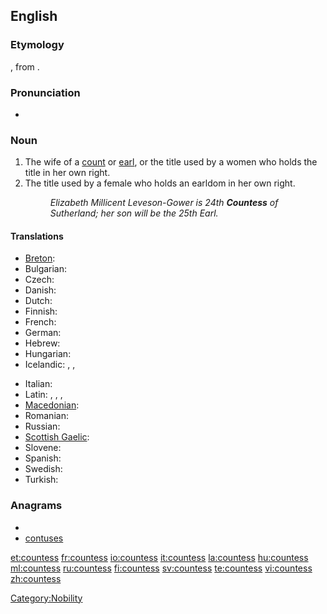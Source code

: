==English==

===Etymology===
{{suffix|count|ess}}, {{etyl|fro}} {{term|contesse|lang=fro}}from {{etyl|la}} {{term|comitessa|lang=la}}.

===Pronunciation===
* {{audio|en-us-countess.ogg|Audio (US)}}

===Noun===
{{en-noun|es}}

# The wife of a [[count]] or [[earl]], or the title used by a women who holds the title in her own right.
# The title used by a female who holds an earldom in her own right.
#: ''Elizabeth Millicent Leveson-Gower is 24th '''Countess''' of Sutherland; her son will be the 25th Earl.''

====Translations====
{{trans-top|}}
* [[Breton]]: {{t|br|kontez|f}}
* Bulgarian: {{t|bg|графиня|f}}
* Czech: {{t-|cs|hraběnka|f}}
* Danish: {{t|da|grevinde|c}}
* Dutch: {{t+|nl|gravin|f}}
* Finnish: {{t-|fi|kreivitär}}
* French: {{t+|fr|comtesse|f}}
* German: {{t|de|Gräfin|f}}
* Hebrew: {{t|he|רוזנת|sc=Hebr|f}}
* Hungarian: {{t+|hu|grófnő}}
* Icelandic: {{t|is|greifafrú|f}}, {{t|is|greifynja|f}}, {{t|is|jarlsfrú|f}}
{{trans-mid}}
* Italian: {{t+|it|contessa|f}}
* Latin: {{t|la|comitessa|f}}, {{t|la|cometissa|f}}, {{t|la|cometessa|f}}, {{t|la|comitissa|f}}
* [[Macedonian]]: {{t-|mk|грофица|f|tr=grófica}}
* Romanian: {{t|ro|contesă|f}}
* Russian: {{t|ru|графиня|tr=grafín'a|sc=Cyrl|f}}
* [[Scottish Gaelic]]: {{t|gd|ban-iarla|f}}
* Slovene: {{t+|sl|grofica|f}}
* Spanish: {{t-|es|condesa|f}}
* Swedish: {{t|sv|grevinna|c}}
* Turkish: {{t+|tr|kontes}}
{{trans-bottom}}

===Anagrams===
* {{alphagram|cenosstu}}
* [[contuses#English|contuses]]

[[Category:Nobility]]

[[et:countess]]
[[fr:countess]]
[[io:countess]]
[[it:countess]]
[[la:countess]]
[[hu:countess]]
[[ml:countess]]
[[ru:countess]]
[[fi:countess]]
[[sv:countess]]
[[te:countess]]
[[vi:countess]]
[[zh:countess]]